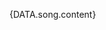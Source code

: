 <Solo
  positions="1,3|1,2|2,3|||1,3|1,2|1,5|1||||||1,3|1,2|2,3|||2|2,3|1,3|1,2|2,3|2|2,3"
  notes="Este intro se toca pulsando la cuerda 3 en el traste 1 y la cuerda 4 en el traste 2. Se repite 4 veces"
/>

<Space size={6} />

<LyricsAndChords chords={DATA.song.chords}>{DATA.song.content}</LyricsAndChords>
